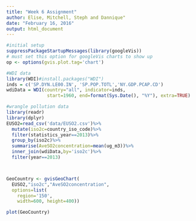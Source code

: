```yaml
---
title: "Week 6 Assignment"
author: Elise, Mitchell, Steph and Dannique"
date: "February 16, 2016"
output: html_document
---
```





```r

#initial setup
suppressPackageStartupMessages(library(googleVis))
# must set this option for googleVis charts to show up
op <- options(gvis.plot.tag='chart')

#WDI data
library(WDI)#install.packages("WDI")
inds = c('SP.DYN.LE00.IN', 'SP.POP.TOTL','NY.GDP.PCAP.CD')
wdiData = WDI(country="all", indicator=inds,
               start=1960, end=format(Sys.Date(), "%Y"), extra=TRUE)

#wrangle pollution data
library(readr)
library(dplyr)
EUSO2=read_csv('data/EUSO2.csv')%>%
  mutate(iso2c=country_iso_code)%>%
  filter(statistics_year==2013)%>%
  group_by(iso2c)%>%
  summarise(AveSO2concentration=mean(ug_m3))%>%
  inner_join(wdiData,by='iso2c')%>%
  filter(year==2013)



GeoCountry <- gvisGeoChart(
  EUSO2,"iso2c","AveSO2concentration",
  options=list(
    region='150',
    width=600, height=400))

plot(GeoCountry)
```
